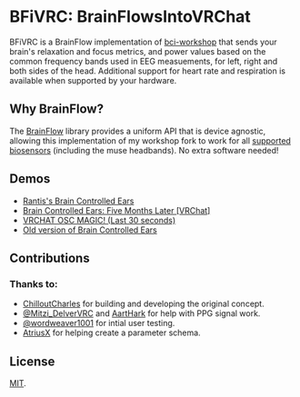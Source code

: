 
# BFiVRC: BrainFlowsIntoVRChat

BFiVRC is a BrainFlow implementation of [bci-workshop](https://github.com/ChilloutCharles/bci-workshop) that sends your brain's relaxation and focus metrics, and power values based on the common frequency bands used in EEG measuements, for left, right and both sides of the head. Additional support for heart rate and respiration is available when supported by your hardware.

## Why BrainFlow?

The [BrainFlow](https://BrainFlow.org) library provides a uniform API that is device agnostic, allowing this implementation of my workshop fork to work for all [supported biosensors](https://BrainFlow.readthedocs.io/en/stable/SupportedBoards.html) (including the muse headbands). No extra software needed!

## Demos
- [Rantis's Brain Controlled Ears](https://twitter.com/RantiMess/status/1746704510972580061)
- [Brain Controlled Ears: Five Months Later [VRChat]](https://www.youtube.com/watch?v=kPPTT3ogEgg)
- [VRCHAT OSC MAGIC! (Last 30 seconds)](https://twitter.com/kentrl_z/status/1497020472046800897)
- [Old version of Brain Controlled Ears](https://www.youtube.com/watch?v=WjWc51xNgKg)

## Contributions

### Thanks to:

<Cards>
    <Card title="ChilloutCharles" href="https://github.com/ChilloutCharles" />
    <Card title="Mitzi_DelverVRC" href="https://twitter.com/Mitzi_DelverVRC" />
    <Card title="AartHauk" href="https://github.com/AartHauk" />
    <Card title="wordweaver1001" href="https://twitter.com/wordweaver1001" />
    <Card title="AtriusX" href="https://github.com/AtriusX" />
</Cards>

- [ChilloutCharles](https://github.com/ChilloutCharles) for building and developing the original concept.
- [@Mitzi_DelverVRC](https://twitter.com/Mitzi_DelverVRC) and [AartHark](https://github.com/AartHauk) for help with PPG signal work.
- [@wordweaver1001](https://twitter.com/wordweaver1001) for intial user testing.
- [AtriusX](https://github.com/AtriusX) for helping create a parameter schema.

## License
[MIT](http://opensource.org/licenses/MIT).
